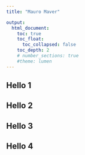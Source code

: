 ```yaml
---
title: "Mauro Maver"

output: 
  html_document:
    toc: true
    toc_float:
      toc_collapsed: false
    toc_depth: 2
    # number_sections: true
    #theme: lumen
---   
```


## Hello 1

## Hello 2

## Hello 3

## Hello 4